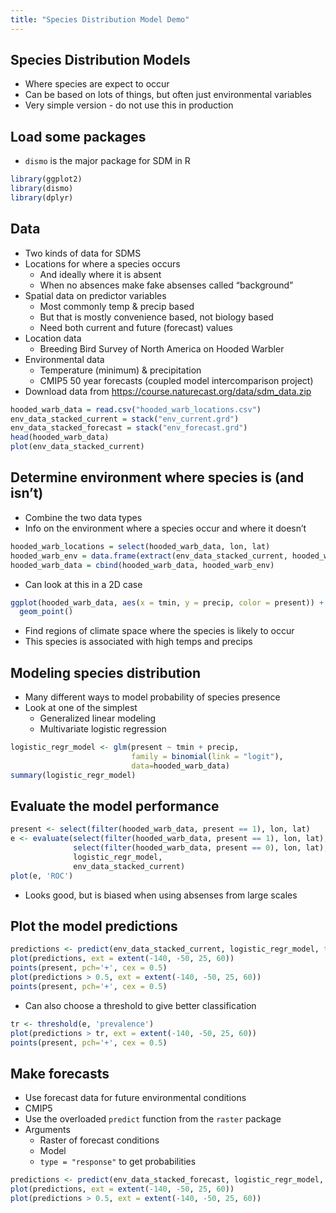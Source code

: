 ```yaml
---
title: "Species Distribution Model Demo"
---
```


## Species Distribution Models

* Where species are expect to occur
* Can be based on lots of things, but often just environmental variables
* Very simple version - do not use this in production

## Load some packages

* `dismo` is the major package for SDM in R

```r
library(ggplot2)
library(dismo)
library(dplyr)
```

## Data

* Two kinds of data for SDMS
* Locations for where a species occurs
    * And ideally where it is absent
    * When no absences make fake absenses called "background"
* Spatial data on predictor variables
    * Most commonly temp & precip based
    * But that is mostly convenience based, not biology based
    * Need both current and future (forecast) values
* Location data
    * Breeding Bird Survey of North America on Hooded Warbler
* Environmental data
    * Temperature (minimum) & precipitation
    * CMIP5 50 year forecasts (coupled model intercomparison project)
* Download data from [https://course.naturecast.org/data/sdm_data.zip](https://course.naturecast.org/data/sdm_data.zip)

```r
hooded_warb_data = read.csv("hooded_warb_locations.csv")
env_data_stacked_current = stack("env_current.grd")
env_data_stacked_forecast = stack("env_forecast.grd")
head(hooded_warb_data)
plot(env_data_stacked_current)
```

## Determine environment where species is (and isn't)

* Combine the two data types
* Info on the environment where a species occur and where it doesn't

```r
hooded_warb_locations = select(hooded_warb_data, lon, lat)
hooded_warb_env = data.frame(extract(env_data_stacked_current, hooded_warb_locations))
hooded_warb_data = cbind(hooded_warb_data, hooded_warb_env)
```

* Can look at this in a 2D case

```r
ggplot(hooded_warb_data, aes(x = tmin, y = precip, color = present)) +
  geom_point()
```
* Find regions of climate space where the species is likely to occur
* This species is associated with high temps and precips

## Modeling species distribution

* Many different ways to model probability of species presence
* Look at one of the simplest
    * Generalized linear modeling
    * Multivariate logistic regression
    
```r
logistic_regr_model <- glm(present ~ tmin + precip,
                           family = binomial(link = "logit"),
                           data=hooded_warb_data)
summary(logistic_regr_model)
```

## Evaluate the model performance

```r
present <- select(filter(hooded_warb_data, present == 1), lon, lat)
e <- evaluate(select(filter(hooded_warb_data, present == 1), lon, lat),
              select(filter(hooded_warb_data, present == 0), lon, lat),
              logistic_regr_model,
              env_data_stacked_current)
plot(e, 'ROC')
```

* Looks good, but is biased when using absenses from large scales

## Plot the model predictions

```r
predictions <- predict(env_data_stacked_current, logistic_regr_model, type = "response")
plot(predictions, ext = extent(-140, -50, 25, 60))
points(present, pch='+', cex = 0.5)
plot(predictions > 0.5, ext = extent(-140, -50, 25, 60))
points(present, pch='+', cex = 0.5)
```
* Can also choose a threshold to give better classification

```r
tr <- threshold(e, 'prevalence')
plot(predictions > tr, ext = extent(-140, -50, 25, 60))
points(present, pch='+', cex = 0.5)
```
## Make forecasts

* Use forecast data for future environmental conditions
* CMIP5
* Use the overloaded `predict` function from the `raster` package
* Arguments
    * Raster of forecast conditions
    * Model
    * `type = "response"` to get probabilities

```r
predictions <- predict(env_data_stacked_forecast, logistic_regr_model, type = "response")
plot(predictions, ext = extent(-140, -50, 25, 60))
plot(predictions > 0.5, ext = extent(-140, -50, 25, 60))
```

